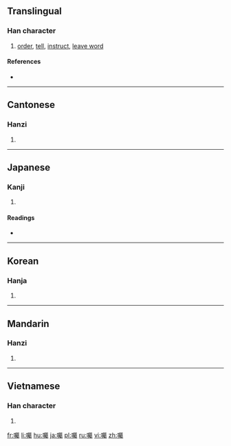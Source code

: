{{also|嘱}}
==Translingual==

===Han character===
{{Han char|rn=30|rad=口|as=21|sn=24|four=67027|canj=RSEI|ids=⿰口屬}}

# [[order]], [[tell]], [[instruct]], [[leave word]]

====References====
* {{Han ref|kx=0215.290|dkj=04654|dj=0438.360|hdz=10709.150|uh=56D1|ud=22225|bh=C5F1|bd=50673}}

----

==Cantonese==

===Hanzi===
{{yue-hanzi|jyut=[[zuk1]]|y=juk1|sim=嘱}}

# {{defn|lang=yue|sort=口21}}

----

==Japanese==

===Kanji===
{{ja-kanji|grade=|rs=口21|style=ky|shin=嘱}}

# {{defn|lang=ja|sort=口21}}

====Readings====
* {{ja-readings|on=[[しょく]] (shoku)|kun=[[たのむ]] (tanomu)}}

----

==Korean==

===Hanja===
{{ko-hanja|hangeul=[[촉]]|rv=chok|mr=ch'ok}}

# {{defn|lang=ko|sort=口21}}

----

==Mandarin==

===Hanzi===
{{cmn-hanzi|sim=嘱|pin=[[nān]] ([[nan1]]), [[zhǔ]] ([[zhu3]])|wg=nan<sup>1</sup>, chu<sup>3</sup>}}

# {{defn|lang=cmn|sort=口21}}

----

==Vietnamese==

===Han character===
{{vi-hantu|[[chúc]]|rs=口21}}

# {{defn|lang=vi|sort=口21}}

[[fr:囑]]
[[li:囑]]
[[hu:囑]]
[[ja:囑]]
[[pl:囑]]
[[ru:囑]]
[[vi:囑]]
[[zh:囑]]